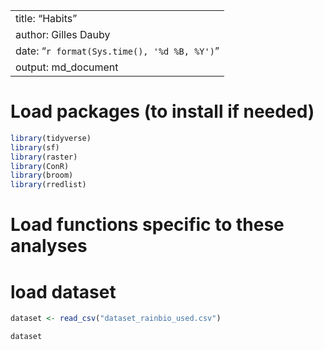 
---
title: "Habits"
author: Gilles Dauby
date: "`r format(Sys.time(), '%d %B, %Y')`"
output: md_document
---




# Load packages (to install if needed)

```r
library(tidyverse)
library(sf)
library(raster)
library(ConR)
library(broom)
library(rredlist)
```

# Load functions specific to these analyses


# load dataset

```r
dataset <- read_csv("dataset_rainbio_used.csv")
```


```r
dataset
```



